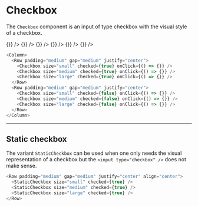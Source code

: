 
# Checkbox

The `Checkbox` component is an input of type checkbox with the visual style of a checkbox.

<Column>
  <Row padding="medium" gap="medium" justify="center">
    <Checkbox size="small" checked={true} onClick={() => {}} />
    <Checkbox size="medium" checked={true} onClick={() => {}} />
    <Checkbox size="large" checked={true} onClick={() => {}} />
  </Row>
  <Row padding="medium" gap="medium" justify="center">
    <Checkbox size="small" checked={false} onClick={() => {}} />
    <Checkbox size="medium" checked={false} onClick={() => {}} />
    <Checkbox size="large" checked={false} onClick={() => {}} />
  </Row>
</Column>

```js
<Column>
  <Row padding="medium" gap="medium" justify="center">
    <Checkbox size="small" checked={true} onClick={() => {}} />
    <Checkbox size="medium" checked={true} onClick={() => {}} />
    <Checkbox size="large" checked={true} onClick={() => {}} />
  </Row>
  <Row padding="medium" gap="medium" justify="center">
    <Checkbox size="small" checked={false} onClick={() => {}} />
    <Checkbox size="medium" checked={false} onClick={() => {}} />
    <Checkbox size="large" checked={false} onClick={() => {}} />
  </Row>
</Column>
```

---

## Static checkbox

The variant `StaticCheckbox` can be used when one only needs the visual representation of a checkbox but the `<input type="checkbox" />` does not make sense.

<Row padding="medium" gap="medium" justify="center" align="center">
  <StaticCheckbox size="small" checked={true} />
  <StaticCheckbox size="medium" checked={true} />
  <StaticCheckbox size="large" checked={true} />
</Row>

```js
<Row padding="medium" gap="medium" justify="center" align="center">
  <StaticCheckbox size="small" checked={true} />
  <StaticCheckbox size="medium" checked={true} />
  <StaticCheckbox size="large" checked={true} />
</Row>
```
